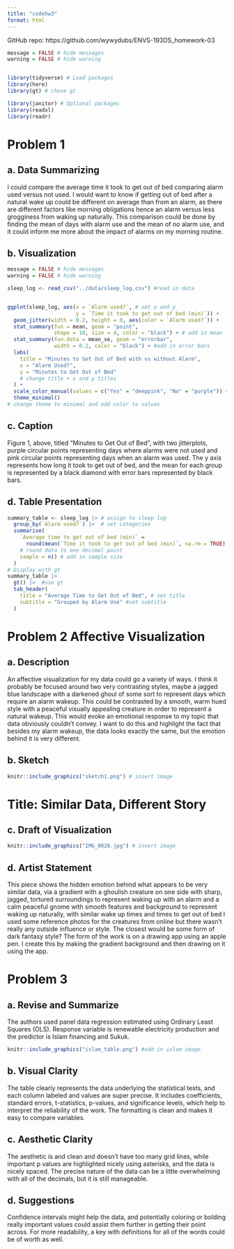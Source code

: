 ```yaml
---
title: "codehw3"
format: html
---
```


GitHub repo: https://github.com/wywydubs/ENVS-193DS_homework-03

```r
message = FALSE # hide messages
warning = FALSE # hide warning


library(tidyverse) # Load packages
library(here)
library(gt) # chose gt

library(janitor) # Optional packages
library(readxl)
library(readr)
```



# Problem 1 

## a. Data Summarizing

I could compare the average time it took to get out of bed comparing alarm used
versus not used. I would want to know if getting out of bed after a natural 
wake up could be different on average than from an alarm, as there are different
factors like morning obligations hence an alarm versus less grogginess from 
waking up naturally. This comparison could be done by finding the mean of days
with alarm use and the mean of no alarm use, and it could inform me more about
the impact of alarms on my morning routine. 

## b. Visualization

```r
message = FALSE # hide messages
warning = FALSE # hide warning

sleep_log <- read_csv("../data/sleep_log.csv") #read in data


ggplot(sleep_log, aes(x = `Alarm used?`, # set x and y
                      y = `Time it took to get out of bed (min)`)) +
  geom_jitter(width = 0.2, height = 0, aes(color = `Alarm used?`)) +
  stat_summary(fun = mean, geom = "point", 
               shape = 18, size = 4, color = "black") + # add in mean
  stat_summary(fun.data = mean_se, geom = "errorbar", 
               width = 0.2, color = "black") + #add in error bars
  labs(
    title = "Minutes to Get Out of Bed with vs without Alarm", 
    x = "Alarm Used?",
    y = "Minutes to Get Out of Bed"
    # change title + x and y titles
  ) +
  scale_color_manual(values = c("Yes" = "deeppink", "No" = "purple")) +
  theme_minimal()
# change theme to minimal and add color to values

```

## c. Caption

Figure 1, above, titled "Minutes to Get Out of Bed", with two jitterplots,
purple circular points representing days where alarms were not used and pink 
circular points representing days when an alarm was used. The y axis represents
how long it took to get out of bed, and the mean for each group is represented
by a black diamond with error bars represented by black bars. 


## d. Table Presentation

```r
summary_table <- sleep_log |> # assign to sleep log
  group_by(`Alarm used?`) |>  # set categories
  summarise(
    `Average time to get out of bed (min)` = 
      round(mean(`Time it took to get out of bed (min)`, na.rm = TRUE), 1), 
    # round data to one decimal point
    sample = n() # add in sample size
  )
# Display with gt
summary_table |> 
  gt() |>  #use gt
  tab_header(
    title = "Average Time to Get Out of Bed", # set title
    subtitle = "Grouped by Alarm Use" #set subtitle
  )
```


# Problem 2 Affective Visualization

## a. Description

An affective visualization for my data could go a variety of ways. I think it 
probably be focused around two very contrasting styles, maybe a jagged blue
landscape with a darkened ghoul of some sort to represent days which require an 
alarm wakeup. This could be contrasted by a smooth, warm hued style with a
peaceful visually appealing creature in order to represent a natural wakeup. 
This would evoke an emotional response to my topic that data obviously couldn't 
convey. I want to do this and highlight the fact that besides my alarm wakeup,
the data looks exactly the same, but the emotion behind it is very different.


## b. Sketch

```r
knitr::include_graphics("sketch1.png") # insert image
```
# Title: Similar Data, Different Story


## c. Draft of Visualization

```r
knitr::include_graphics("IMG_0020.jpg") # insert image
```


## d. Artist Statement



This piece shows the hidden emotion behind what appears to be very similar data, 
via a gradient with a ghoulish creature on one side with sharp, jagged, tortured 
surroundings to represent waking up with an alarm and a calm peaceful gnome with 
smooth features and background to represent waking up naturally, with similar 
wake up times and times to get out of bed I used some  reference photos for the 
creatures from online but there wasn't really any outside influence or style. 
The closest would be some form of dark fantasy style? The form of the work is 
on a drawing app using an apple pen. I create this by making the gradient 
background and then drawing on it using the app. 


# Problem 3


## a. Revise and Summarize

The authors used panel data regression estimated using Ordinary Least Squares 
(OLS). Response variable is renewable electricity production and the predictor 
is Islam financing and Sukuk. 

```r
knitr::include_graphics("islam_table.png") #add in islam image
```

## b. Visual Clarity

The table clearly represents the data underlying the statistical tests, and 
each column labeled and values are super precise. It includes coefficients, 
standard errors, t-statistics, p-values, and significance levels, which help to
interpret the reliability of the work. The formatting is clean and makes it easy
to compare variables.

## c. Aesthetic Clarity

The aesthetic is and clean and doesn't have too many grid lines, while important 
p values are highlighted nicely using asterisks, and the data is nicely spaced. 
The precise nature of the data can be a little overwhelming with all of the 
decimals, but it is still manageable.

## d. Suggestions

Confidence intervals might help the data, and potentially coloring or bolding 
really important values could assist them further in getting their point across.
For more readability, a key with definitions for all of the words could be of 
worth as well. 


